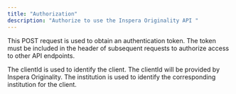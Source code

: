 ```yaml
---
title: "Authorization"
description: "Authorize to use the Inspera Originality API "
---
```


This POST request is used to obtain an authentication token. The token must be included in the header of subsequent requests to authorize access to other API endpoints.

<ParamField body="clientId" type="string" required placeholder="Enter the clientId ">
  The clientId is used to identify the client. 

  <Warning>
    The clientId will be provided by Inspera Originality. 
  </Warning>
  <ParamField body="institutionId" type="string" required placeholder="Enter the institutionId">
    The institution is used to identify the corresponding institution for the client. 
  </ParamField>
</ParamField>